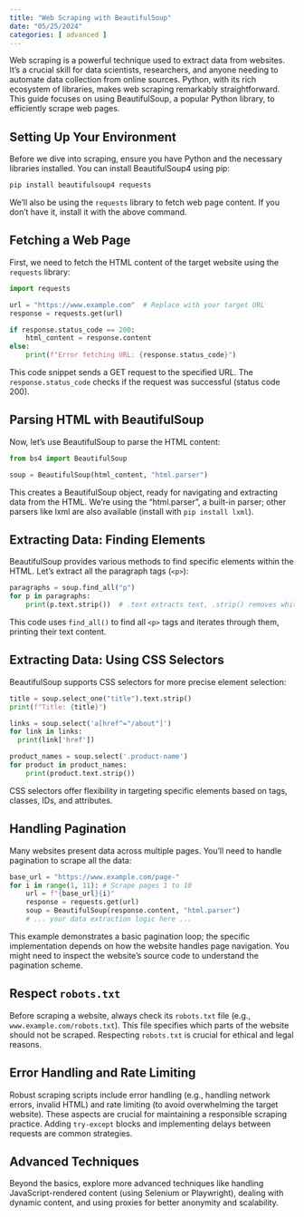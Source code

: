 ```yaml
---
title: "Web Scraping with BeautifulSoup"
date: "05/25/2024"
categories: [ advanced ]
---
```



Web scraping is a powerful technique used to extract data from websites.  It's a crucial skill for data scientists, researchers, and anyone needing to automate data collection from online sources.  Python, with its rich ecosystem of libraries, makes web scraping remarkably straightforward.  This guide focuses on using BeautifulSoup, a popular Python library, to efficiently scrape web pages.


## Setting Up Your Environment

Before we dive into scraping, ensure you have Python and the necessary libraries installed. You can install BeautifulSoup4 using pip:

```bash
pip install beautifulsoup4 requests
```

We'll also be using the `requests` library to fetch web page content.  If you don't have it, install it with the above command.


## Fetching a Web Page

First, we need to fetch the HTML content of the target website using the `requests` library:

```python
import requests

url = "https://www.example.com"  # Replace with your target URL
response = requests.get(url)

if response.status_code == 200:
    html_content = response.content
else:
    print(f"Error fetching URL: {response.status_code}")
```

This code snippet sends a GET request to the specified URL.  The `response.status_code` checks if the request was successful (status code 200).


## Parsing HTML with BeautifulSoup

Now, let's use BeautifulSoup to parse the HTML content:

```python
from bs4 import BeautifulSoup

soup = BeautifulSoup(html_content, "html.parser")
```

This creates a BeautifulSoup object, ready for navigating and extracting data from the HTML.  We're using the "html.parser", a built-in parser; other parsers like lxml are also available (install with `pip install lxml`).


## Extracting Data: Finding Elements

BeautifulSoup provides various methods to find specific elements within the HTML. Let's extract all the paragraph tags (`<p>`):

```python
paragraphs = soup.find_all("p")
for p in paragraphs:
    print(p.text.strip())  # .text extracts text, .strip() removes whitespace
```

This code uses `find_all()` to find all `<p>` tags and iterates through them, printing their text content.


## Extracting Data: Using CSS Selectors

BeautifulSoup supports CSS selectors for more precise element selection:

```python
title = soup.select_one("title").text.strip()
print(f"Title: {title}")

links = soup.select('a[href^="/about"]')
for link in links:
  print(link['href'])

product_names = soup.select('.product-name')
for product in product_names:
    print(product.text.strip())
```

CSS selectors offer flexibility in targeting specific elements based on tags, classes, IDs, and attributes.


## Handling Pagination

Many websites present data across multiple pages. You'll need to handle pagination to scrape all the data:

```python
base_url = "https://www.example.com/page-"
for i in range(1, 11): # Scrape pages 1 to 10
    url = f"{base_url}{i}"
    response = requests.get(url)
    soup = BeautifulSoup(response.content, "html.parser")
    # ... your data extraction logic here ...
```

This example demonstrates a basic pagination loop;  the specific implementation depends on how the website handles page navigation.  You might need to inspect the website's source code to understand the pagination scheme.


## Respect `robots.txt`

Before scraping a website, always check its `robots.txt` file (e.g., `www.example.com/robots.txt`). This file specifies which parts of the website should not be scraped.  Respecting `robots.txt` is crucial for ethical and legal reasons.


##  Error Handling and Rate Limiting

Robust scraping scripts include error handling (e.g., handling network errors, invalid HTML) and rate limiting (to avoid overwhelming the target website). These aspects are crucial for maintaining a responsible scraping practice.  Adding `try-except` blocks and implementing delays between requests are common strategies.


## Advanced Techniques

Beyond the basics, explore more advanced techniques like handling JavaScript-rendered content (using Selenium or Playwright), dealing with dynamic content, and using proxies for better anonymity and scalability.

